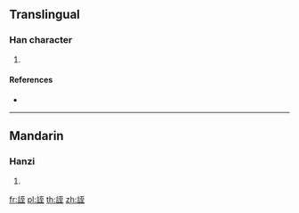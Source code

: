 {{character info/new}}
==Translingual==

===Han character===
{{Han char|rn=149|rad=言|as=06|sn=13|four=|canj=YRMIG}}

# {{defn|Han|sort=言06}}

====References====
* {{Han ref|kx=1161.130|dkj=35485|dj=1626.080|hdz=63963.070|uh=8A88|ud=35464}}

----

==Mandarin==

===Hanzi===
{{cmn-hanzi|pin=[[wú]] ([[wu2]])|wg=wu<sup>2</sup>}}

# {{defn|lang=cmn|sort=言06}}

[[fr:誈]]
[[pl:誈]]
[[th:誈]]
[[zh:誈]]
